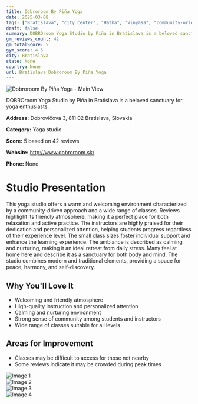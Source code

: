 ```yaml
---
title: Dobroroom By Piña Yoga
date: 2025-03-08
tags: ["Bratislava", "city center", "Hatha", "Vinyasa", "community-oriented", "welcoming", "Bratislava"]  
draft: false
summary: DOBROroom Yoga Studio by Piña in Bratislava is a beloved sanctuary for yoga enthusiasts.
gm_reviews_count: 42
gm_totalScore: 5
gym_score: 4.5
city: Bratislava
state: None
country: None
url: Bratislava_Dobroroom_By_Piña_Yoga
---
```


<div className="aspect-[16/9] relative my-8">
  <img 
    src="https://lh5.googleusercontent.com/p/AF1QipPfSookhC2QhwHhuaAfLyFoya_150_AlLDcTzcE=w1920-h1080-k-no"
    alt="Dobroroom By Piña Yoga - Main View"
    className="object-cover absolute inset-0 w-full h-full rounded-lg"
  />
</div>

DOBROroom Yoga Studio by Piña in Bratislava is a beloved sanctuary for yoga enthusiasts.

**Address:** Dobrovičova 3, 811 02 Bratislava, Slovakia

**Category:** Yoga studio

**Score:** 5 based on 42 reviews

**Website:** http://www.dobroroom.sk/

**Phone:** None

# Studio Presentation

This yoga studio offers a warm and welcoming environment characterized by a community-driven approach and a wide range of classes. Reviews highlight its friendly atmosphere, making it a perfect place for both relaxation and active practice. The instructors are highly praised for their dedication and personalized attention, helping students progress regardless of their experience level. The small class sizes foster individual support and enhance the learning experience. The ambiance is described as calming and nurturing, making it an ideal retreat from daily stress. Many feel at home here and describe it as a sanctuary for both body and mind.
The studio combines modern and traditional elements, providing a space for peace, harmony, and self-discovery.

## Why You'll Love It

- Welcoming and friendly atmosphere
- High-quality instruction and personalized attention
- Calming and nurturing environment
- Strong sense of community among students and instructors
- Wide range of classes suitable for all levels

## Areas for Improvement

- Classes may be difficult to access for those not nearby
- Some reviews indicate it may be crowded during peak times

<div className="grid grid-cols-1 xl:grid-cols-2 gap-4 my-8">
<div className="aspect-[4/3] relative"><img src="https://lh3.googleusercontent.com/p/AF1QipPRQeBjBPRFciRB4_0FpCW8S5sx6wtZzePlYwE=w1920-h1080-k-no" alt="Image 1" className="object-cover absolute inset-0 w-full h-full rounded-lg" /></div>
<div className="aspect-[4/3] relative"><img src="https://lh5.googleusercontent.com/p/AF1QipO99D1BdQTnCHO-FteFDAzqvLU4y9JSpduU3Nk=w1920-h1080-k-no" alt="Image 2" className="object-cover absolute inset-0 w-full h-full rounded-lg" /></div>
<div className="aspect-[4/3] relative"><img src="https://lh5.googleusercontent.com/p/AF1QipNGefmQ8rxJzwvlcPZ1DsXqgEWH68AziQvITVgy=w1920-h1080-k-no" alt="Image 3" className="object-cover absolute inset-0 w-full h-full rounded-lg" /></div>
<div className="aspect-[4/3] relative"><img src="https://lh5.googleusercontent.com/p/AF1QipMx2NN6nMBYFLFwRV4bevj_UqtsP8SbAHCeAIpi=w1920-h1080-k-no" alt="Image 4" className="object-cover absolute inset-0 w-full h-full rounded-lg" /></div>
</div>